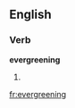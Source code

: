 ==English==

===Verb===
'''evergreening'''

# {{present participle of|evergreen}}

[[fr:evergreening]]